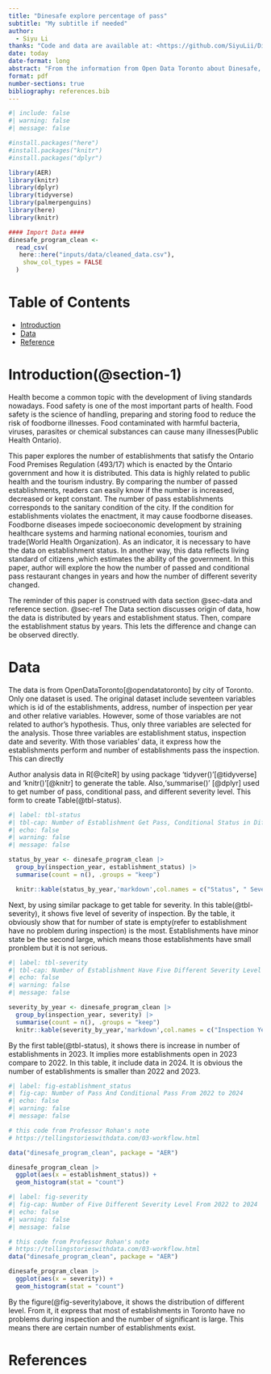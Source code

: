 ```yaml
---
title: "Dinesafe explore percentage of pass"
subtitle: "My subtitle if needed"
author: 
  - Siyu Li
thanks: "Code and data are available at: <https://github.com/SiyuLii/Dinesafe_Analysis.git>"
date: today
date-format: long
abstract: "From the information from Open Data Toronto about Dinesafe, the dataset shows the establishment type, establishment status, inspection date, inspection issue and other factors based on Ontario Food Premises Regulation (493/17). The author uses this data to analyze the number of restaurants' status as pass, conditional pass and closed in 2022 and 2023 and compare the percentage of passes between two years. Finally, author find the perentage of pass decrease every year but the difffernece only 0.003% which can be ignored and the percentage of establishments have problem is over 50% which means half of estabishments have problems. This paper helps to get a more general idea of how Toronto's food and drink establishments' perform, which can give readers a clear idea to explore more about food safety in the city."
format: pdf
number-sections: true
bibliography: references.bib
---
```


```r
#| include: false
#| warning: false
#| message: false

#install.packages("here")
#install.packages("knitr")
#install.packages("dplyr")

library(AER)
library(knitr)
library(dplyr)
library(tidyverse)
library(palmerpenguins)
library(here)
library(knitr)

#### Import Data ####
dinesafe_program_clean <-
  read_csv(
   here::here("inputs/data/cleaned_data.csv"),
    show_col_types = FALSE
  )
```

# Table of Contents

- [Introduction](#section-1)
- [Data](#section-2)
- [Reference](#section-3)


# Introduction(@section-1)

Health become a common topic with the development of living standards nowadays. Food safety is one of the most important parts of health. Food safety is the science of handling, preparing and storing food to reduce the risk of foodborne illnesses. Food contaminated with harmful bacteria, viruses, parasites or chemical substances can cause many illnesses(Public Health Ontario). 

This paper explores the number of establishments that satisfy the Ontario Food Premises Regulation (493/17) which is enacted by the Ontario government and how it is distributed. This data is highly related to public health and the tourism industry. By comparing the number of passed establishments, readers can easily know if the number is increased, decreased or kept constant. The number of pass establishments corresponds to the sanitary condition of the city. If the condition for establishments violates the enactment, it may cause foodborne diseases. Foodborne diseases impede socioeconomic development by straining healthcare systems and harming national economies, tourism and trade(World Health Organization). As an indicator, it is necessary to have the data on establishment status. In another way, this data reflects living standard of citizens ,which estimates the ability of the government. In this paper, author will explore the how the number of passed and conditional pass restaurant changes in years and how the number of different severity changed.

The reminder of this paper is construed with data section @sec-data and reference section. @sec-ref The Data section discusses origin of data, how the data is distributed by years and establishment status. Then, compare the establishment status by years. This lets the difference and change can be observed directly. 



# Data {#sec-data}

The data is from OpenDataToronto[@opendatatoronto] by city of Toronto. Only one dataset is used. The original dataset include seventeen variables which is id of the establishments, address, number of inspection per year and other relative variables. However, some of those variables are not related to author's hypothesis. Thus, only three variables are selected for the analysis. Those three variables are establishment status, inspection date and severity. With those variables' data, it express how the establishments perform and number of establishments pass the inspection. This can directly 

Author analysis data in R[@citeR] by using package 'tidyver()'[@tidyverse] and 'knitr()'[@knitr] to generate the table. Also,'summarise()' [@dplyr] used to get number of pass, conditional pass, and different severity level. This form to create Table(@tbl-status).

```r
#| label: tbl-status
#| tbl-cap: Number of Establishment Get Pass, Conditional Status in Different Year
#| echo: false
#| warning: false
#| message: false

status_by_year <- dinesafe_program_clean |>
  group_by(inspection_year, establishment_status) |>
  summarise(count = n(), .groups = "keep") 

  knitr::kable(status_by_year,'markdown',col.names = c("Status", " Severity", "Count"),align = 'c')
```
Next, by using similar package to get table for severity. In this table(@tbl-severity), it shows five level of severity of inspection. By the table, it obviously show that for number of state is empty(refer to establishment have no problem during inspection) is the most. Establishments have minor state be the second large, which means those establishments have small pronblem but it is not serious.
```r
#| label: tbl-severity
#| tbl-cap: Number of Establishment Have Five Different Severity Level From 2022 to 2024
#| echo: false
#| warning: false
#| message: false

severity_by_year <- dinesafe_program_clean |>
  group_by(inspection_year, severity) |>
  summarise(count = n(), .groups = "keep") 
  knitr::kable(severity_by_year,'markdown',col.names = c("Inspection Year", " Severity", "Count"),align = 'c')

```

By the first table(@tbl-status), it shows there is increase in number of establishments in 2023. It implies more establishments open in 2023 compare to 2022. In this table, it include data in 2024. It is obvious the number of establishments is smaller than 2022 and 2023.  

```r

#| label: fig-establishment_status
#| fig-cap: Number of Pass And Conditional Pass From 2022 to 2024
#| echo: false
#| warning: false
#| message: false

# this code from Professor Rohan's note  
# https://tellingstorieswithdata.com/03-workflow.html

data("dinesafe_program_clean", package = "AER")

dinesafe_program_clean |>
  ggplot(aes(x = establishment_status)) +
  geom_histogram(stat = "count")

```

```r
#| label: fig-severity
#| fig-cap: Number of Five Different Severity Level From 2022 to 2024
#| echo: false
#| warning: false
#| message: false

# this code from Professor Rohan's note  
# https://tellingstorieswithdata.com/03-workflow.html
data("dinesafe_program_clean", package = "AER")

dinesafe_program_clean |>
  ggplot(aes(x = severity)) +
  geom_histogram(stat = "count")

```
By the figure(@fig-severity)above, it shows the distribution of different level. From it, it express that most of establishments in Toronto have no problems during inspection and the number of significant is large. This means there are certain number of establishments exist.

\newpage


# References{#sec-ref}


